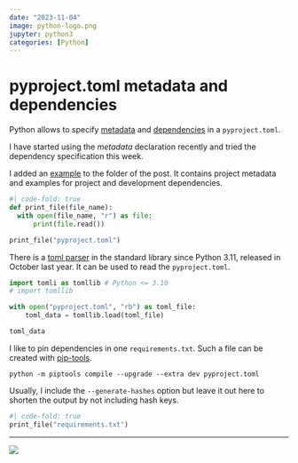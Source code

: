```yaml
---
date: "2023-11-04"
image: python-logo.png
jupyter: python3
categories: [Python]
---
```


# pyproject.toml metadata and dependencies

Python allows to specify [metadata](https://packaging.python.org/en/latest/specifications/declaring-project-metadata/#declaring-project-metadata) and [dependencies](https://packaging.python.org/en/latest/specifications/declaring-project-metadata/#dependencies-optional-dependencies) in a `pyproject.toml`.

I have started using the _metadata_ declaration recently and tried the dependency specification this week.

I added an [example](pyproject.toml) to the folder of the post. It contains project metadata and examples for project and development dependencies.

```python
#| code-fold: true
def print_file(file_name):
  with open(file_name, "r") as file:
      print(file.read())

print_file("pyproject.toml")
```

There is a [toml parser](https://docs.python.org/3/library/tomllib.html) in the standard library since Python 3.11, released in October last year. It can be used to read the `pyproject.toml`.

```python
import tomli as tomllib # Python <= 3.10
# import tomllib

with open("pyproject.toml", "rb") as toml_file:
    toml_data = tomllib.load(toml_file)

toml_data
```

I like to pin dependencies in one `requirements.txt`. Such a file can be created with [pip-tools](https://github.com/jazzband/pip-tools#requirements-from-pyprojecttoml).

`python -m piptools compile --upgrade --extra dev pyproject.toml`

Usually, I include the `--generate-hashes` option but leave it out here to shorten the output by not including hash keys.

```python
#| code-fold: true
print_file("requirements.txt")
```

---

![](python-logo.png)

